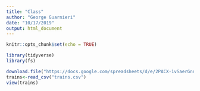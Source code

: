 ```yaml
---
title: "Class"
author: "George Guarnieri"
date: "10/17/2019"
output: html_document
---
```


```r
knitr::opts_chunk$set(echo = TRUE)

library(tidyverse)
library(fs)

download.file("https://docs.google.com/spreadsheets/d/e/2PACX-1vSaerGnn1tDQfgiyJRl7jnn1Au7Ev6Qt7BwMpl53ZgzAyMnANQfog9y4es4ZExlX5tjEgl0mPIyTGcP/pub?gid=480043959&single=true&output=csv",destfile="trains.csv",mode="wb")
trains<-read_csv("trains.csv")
view(trains)
```


